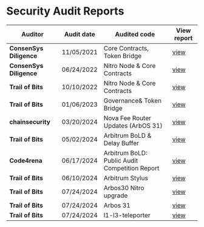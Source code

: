 # Security Audit Reports

| Auditor                 | Audit date | Audited code                                   | View report                                                                             |
|-------------------------|------------|------------------------------------------------|-----------------------------------------------------------------------------------------|
| **ConsenSys Diligence** | 11/05/2021 | Core Contracts, Token Bridge                   | [view](hosted-audit-reports/ConsenSys_Diligence_Arbitrum_Contracts_11_2021.pdf)         |
| **ConsenSys Diligence** | 06/24/2022 | Nitro Node & Core Contracts                    | [view](hosted-audit-reports/ConsenSys_Diligence_Nitro_Contracts_5_2022.pdf)             |
| **Trail of Bits**       | 10/10/2022 | Nitro Node & Core Contracts                    | [view](hosted-audit-reports/Trail_Of_Bits_Nitro_10_2022.pdf)                            |
| **Trail of Bits**       | 01/06/2023 | Governance& Token Bridge                       | [view](hosted-audit-reports/trail_of_bits_governance_report_1_6_2023.pdf)               |
| **chainsecurity**       | 03/20/2024 | Nova Fee Router Updates (ArbOS 31)             | [view](https://www.chainsecurity.com/security-audit/offchain-labs-fund-distribution)    |
| **Trail of Bits**       | 05/02/2024 | Arbitrum BoLD & Delay Buffer                   | [view](hosted-audit-reports/2024-04-offchainbold-securityreview.pdf)                    |
| **Code4rena**           | 06/17/2024 | Arbitrum BoLD: Public Audit Competition Report | [view](https://code4rena.com/reports/2024-05-arbitrum-foundation)                       |
| **Trail of Bits**       | 06/10/2024 | Arbitrum Stylus                                | [view](hosted-audit-reports/2024-05-offchain-arbitrumstylus-securityreview.pdf)         |
| **Trail of Bits**       | 07/24/2024 | Arbos30 Nitro upgrade                          | [view](hosted-audit-reports/2024-04-offchain-arbos-30-nitro-upgrade-securityreview.pdf) |
| **Trail of Bits**       | 07/24/2024 | Arbos 31                                       | [view](hosted-audit-reports/2024-04-offchain-arbos-31-securityreview.pdf)               |
| **Trail of Bits**       | 07/24/2024 | l1-l3-teleporter                               | [view](hosted-audit-reports/2024-04-offchain-l1-l3-teleporter-securityreview.pdf)       |

